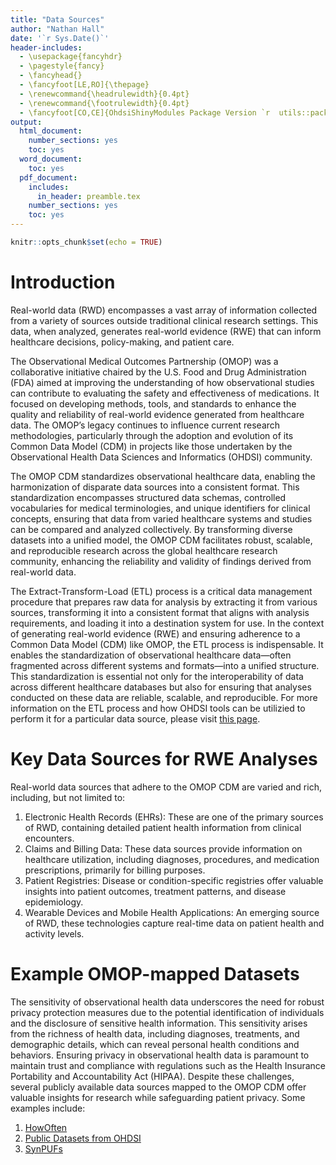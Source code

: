 ```yaml
---
title: "Data Sources"
author: "Nathan Hall"
date: '`r Sys.Date()`'
header-includes:
  - \usepackage{fancyhdr}
  - \pagestyle{fancy}
  - \fancyhead{}
  - \fancyfoot[LE,RO]{\thepage}
  - \renewcommand{\headrulewidth}{0.4pt}
  - \renewcommand{\footrulewidth}{0.4pt}
  - \fancyfoot[CO,CE]{OhdsiShinyModules Package Version `r  utils::packageVersion("OhdsiShinyModules")`}
output:
  html_document:
    number_sections: yes
    toc: yes
  word_document:
    toc: yes
  pdf_document:
    includes:
      in_header: preamble.tex
    number_sections: yes
    toc: yes
---
```


```{=html}
<!--
%\VignetteEngine{knitr}
%\VignetteIndexEntry{DataSources}
-->
```
```r
knitr::opts_chunk$set(echo = TRUE)
```

# Introduction

Real-world data (RWD) encompasses a vast array of information collected from a variety of sources outside traditional clinical research settings. This data, when analyzed, generates real-world evidence (RWE) that can inform healthcare decisions, policy-making, and patient care.

The Observational Medical Outcomes Partnership (OMOP) was a collaborative initiative chaired by the U.S. Food and Drug Administration (FDA) aimed at improving the understanding of how observational studies can contribute to evaluating the safety and effectiveness of medications. It focused on developing methods, tools, and standards to enhance the quality and reliability of real-world evidence generated from healthcare data. The OMOP's legacy continues to influence current research methodologies, particularly through the adoption and evolution of its Common Data Model (CDM) in projects like those undertaken by the Observational Health Data Sciences and Informatics (OHDSI) community.

The OMOP CDM standardizes observational healthcare data, enabling the harmonization of disparate data sources into a consistent format. This standardization encompasses structured data schemas, controlled vocabularies for medical terminologies, and unique identifiers for clinical concepts, ensuring that data from varied healthcare systems and studies can be compared and analyzed collectively. By transforming diverse datasets into a unified model, the OMOP CDM facilitates robust, scalable, and reproducible research across the global healthcare research community, enhancing the reliability and validity of findings derived from real-world data.

The Extract-Transform-Load (ETL) process is a critical data management procedure that prepares raw data for analysis by extracting it from various sources, transforming it into a consistent format that aligns with analysis requirements, and loading it into a destination system for use. In the context of generating real-world evidence (RWE) and ensuring adherence to a Common Data Model (CDM) like OMOP, the ETL process is indispensable. It enables the standardization of observational healthcare data—often fragmented across different systems and formats—into a unified structure. This standardization is essential not only for the interoperability of data across different healthcare databases but also for ensuring that analyses conducted on these data are reliable, scalable, and reproducible. For more information on the ETL process and how OHDSI tools can be utilizied to perform it for a particular data source, please visit [this page](https://ohdsi.github.io/TheBookOfOhdsi/ExtractTransformLoad "ETL").

# Key Data Sources for RWE Analyses

Real-world data sources that adhere to the OMOP CDM are varied and rich, including, but not limited to:

1.  Electronic Health Records (EHRs): These are one of the primary sources of RWD, containing detailed patient health information from clinical encounters.
2.  Claims and Billing Data: These data sources provide information on healthcare utilization, including diagnoses, procedures, and medication prescriptions, primarily for billing purposes.
3.  Patient Registries: Disease or condition-specific registries offer valuable insights into patient outcomes, treatment patterns, and disease epidemiology.
4.  Wearable Devices and Mobile Health Applications: An emerging source of RWD, these technologies capture real-time data on patient health and activity levels.

# Example OMOP-mapped Datasets

The sensitivity of observational health data underscores the need for robust privacy protection measures due to the potential identification of individuals and the disclosure of sensitive health information. This sensitivity arises from the richness of health data, including diagnoses, treatments, and demographic details, which can reveal personal health conditions and behaviors. Ensuring privacy in observational health data is paramount to maintain trust and compliance with regulations such as the Health Insurance Portability and Accountability Act (HIPAA). Despite these challenges, several publicly available data sources mapped to the OMOP CDM offer valuable insights for research while safeguarding patient privacy. Some examples include:

1.  [HowOften](http://howoften.org/ "HowOften")
2.  [Public Datasets from OHDSI](http://data.ohdsi.org/ "OHDSI Datasets")
3.  [SynPUFs](https://www.cms.gov/data-research/statistics-trends-and-reports/medicare-claims-synthetic-public-use-files "Medicare Claims Synthetic Public Use Files (SynPUFs)")
